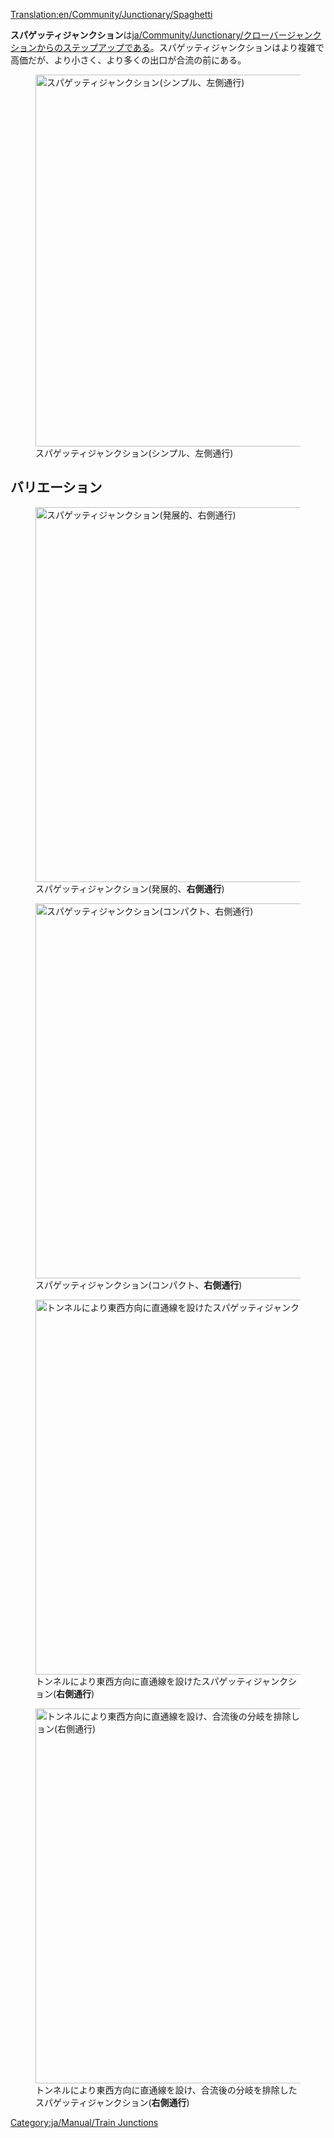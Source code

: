 [[Translation:en/Community/Junctionary/Spaghetti]]

{{ja/Community/Junctionary/Navigation}}
'''スパゲッティジャンクション'''は[[ja/Community/Junctionary/クローバー]]ジャンクションからのステップアップである。スパゲッティジャンクションはより複雑で高価だが、より小さく、より多くの出口が合流の前にある。

[[File:en/Community/Junctionary/Spaghetti.png|none|thumb|595px|スパゲッティジャンクション(シンプル、左側通行)]]

{{ja/Community/Junctionary/Junction Criteria|効果|3|1|0|1|1|0|1|0|0|2|0||故障は1軸の左折にのみ影響する|
*大量の列車が同時に利用できる。
*4つの主要な方向のうち2つはUターン可能である。
*広大なスペースを必要とする。
*一つの軸では合流の前に分岐する。
*本線で後ろを走る列車をブロックしないよう、曲がるための線路は利用する列車の最も長いものが入りきるように作ること
*面積 : 16 x 16
}}

==バリエーション==
[[File:en/Community/Junctionary/Spaghetti 2.png|none|thumb|600px|スパゲッティジャンクション(発展的、'''右側通行''')]]

[[File:en/Community/Junctionary/Spaghetti compact.jpeg|none|thumb|600px|スパゲッティジャンクション(コンパクト、'''右側通行''')]]

[[File:en/Community/Junctionary/Altered spaghetti.png|none|thumb|600px|トンネルにより東西方向に直通線を設けたスパゲッティジャンクション('''右側通行''')]]

[[File:en/Community/Junctionary/Spaghetti no branch after merge.png|none|thumb|600px|トンネルにより東西方向に直通線を設け、合流後の分岐を排除したスパゲッティジャンクション('''右側通行''')]]

[[Category:ja/Manual/Train Junctions]]